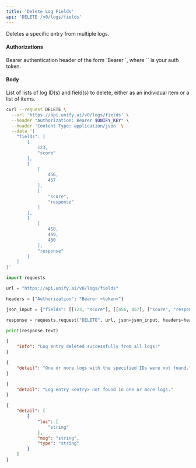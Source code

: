 ```yaml
---
title: 'Delete Log Fields'
api: 'DELETE /v0/logs/fields'
---
```

Deletes a specific entry from multiple logs.

#### Authorizations

<ParamField header="Authorization" type="string" required="true">
  Bearer authentication header of the form `Bearer <token>`, where `<token>` is your auth token.
</ParamField>

#### Body

<ParamField body="fields" type="[array]" required="true">
List of lists of log ID(s) and field(s) to delete, either as an individual item or a list of items.
</ParamField>

<RequestExample>

```bash cURL
curl --request DELETE \
  --url 'https://api.unify.ai/v0/logs/fields' \
  --header "Authorization: Bearer $UNIFY_KEY" \
  --header 'Content-Type: application/json' \
  --data '{
    "fields": [
        [
            123,
            "score"
        ],
        [
            [
                456,
                457
            ],
            [
                "score",
                "response"
            ]
        ],
        [
            [
                458,
                459,
                460
            ],
            "response"
        ]
    ]
}'
```

```python Python
import requests

url = "https://api.unify.ai/v0/logs/fields"

headers = {"Authorization": "Bearer <token>"}

json_input = {"fields": [[123, "score"], [[456, 457], ["score", "response"]], [[458, 459, 460], "response"]]}

response = requests.request("DELETE", url, json=json_input, headers=headers)

print(response.text)
```

</RequestExample>
<ResponseExample>

```json 200
{
    "info": "Log entry deleted successfully from all logs!"
}
```

```json 404 (1)
{
    "detail": "One or more logs with the specified IDs were not found."
}
```

```json 404 (2)
{
    "detail": "Log entry <entry> not found in one or more logs."
}
```

```json 422
{
    "detail": [
        {
            "loc": [
                "string"
            ],
            "msg": "string",
            "type": "string"
        }
    ]
}
```

</ResponseExample>
